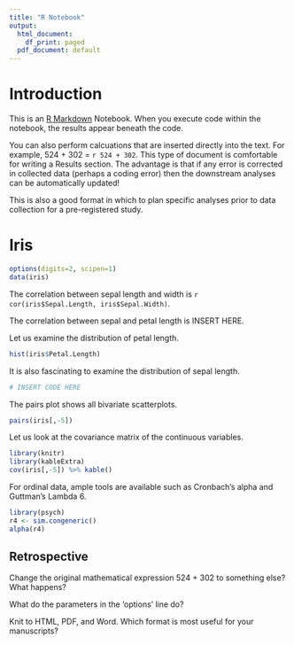 ```yaml
---
title: "R Notebook"
output:
  html_document:
    df_print: paged
  pdf_document: default
---
```


# Introduction

This is an [R Markdown](http://rmarkdown.rstudio.com) Notebook. When you execute code within the notebook, the results appear beneath the code.

You can also perform calcuations that are inserted directly into the
text. For example, 524 + 302 = `r 524 + 302`. This type of document is
comfortable for writing a Results section. The advantage is that if
any error is corrected in collected data (perhaps a coding error)
then the downstream analyses can be automatically updated!

This is also a good format in which to plan specific analyses
prior to data collection for a pre-registered study.

# Iris

```r
options(digits=2, scipen=1)
data(iris)
```

The correlation between sepal length and width
is `r cor(iris$Sepal.Length, iris$Sepal.Width)`.

The correlation between sepal and petal length
is INSERT HERE.

Let us examine the distribution of petal length.

```r
hist(iris$Petal.Length)
```

It is also fascinating to examine the distribution of sepal length.

```r
# INSERT CODE HERE
```

The pairs plot shows all bivariate scatterplots.

```r
pairs(iris[,-5])
```

Let us look at the covariance matrix of the continuous
variables.

```r
library(knitr)
library(kableExtra)
cov(iris[,-5]) %>% kable()
```

For ordinal data, ample tools are available such as
Cronbach's alpha and Guttman's Lambda 6.

```r
library(psych)
r4 <- sim.congeneric()
alpha(r4)
```

## Retrospective

Change the original mathematical expression 524 + 302 to
something else? What happens?

What do the parameters in the 'options' line do?

Knit to HTML, PDF, and Word. Which format is most useful
for your manuscripts?
